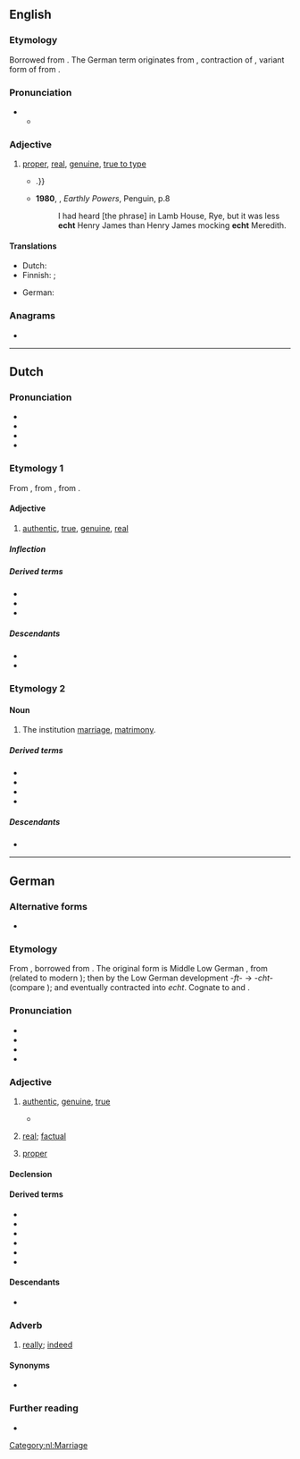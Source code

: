 {{also|-echt|Echt}}
==English==
{{was wotd|2011|December|2}}

===Etymology===
Borrowed from {{bor|en|de|echt||real}}. The German term originates from {{der|en|gml|echt||lawful, genuine}}, contraction of {{m|gml|ehacht}}, variant form of {{m|gml|ehaft||lawful, pertaining to the law}} from {{m|gml|e|ê(e)|law, marriage}}.

===Pronunciation===
* {{IPA|en|/ɛkt/}}
** {{audio|en|LL-Q1860 (eng)-Vealhurl-echt.wav|Audio (UK)}}

===Adjective===
{{en-adj}}

# [[proper]], [[real]], [[genuine]], [[true to type]]
#* {{quote-journal|en|2009|January 18|Ross Douthat| When Buckley Met Reagan| New York Times| url=http://www.nytimes.com/2009/01/18/books/review/Douthat-t.html| passage=An '''echt''' Burkean with a snob’s disdain for the contemporary Republican Party, Hart hinted at a road not taken{{...|, in which a Buckley-led conservative intelligentsia might have labored to infiltrate and convert the liberal-leaning Eastern Establishment, rather than making common cause with Sunbelt populists, Reagan Democrats and other faintly embarrassing constituencies}}.}}
#* '''1980''', {{w|Anthony Burgess}}, ''Earthly Powers'', Penguin, p.8
#*: I had heard [the phrase] in Lamb House, Rye, but it was less '''echt''' Henry James than Henry James mocking '''echt''' Meredith.

====Translations====
{{trans-top|genuine}}
* Dutch: {{t+|nl|echt}}
* Finnish: {{t+|fi|aito}}; {{t+|fi|ehta}} {{q|dialectal}}
{{trans-mid}}
* German: {{t+|de|echt}}
{{trans-bottom}}

===Anagrams===
* {{anagrams|en|a=ceht|Chet|Tech.|chet|etch|hect-|tech}}

----

==Dutch==

===Pronunciation===
* {{IPA|nl|/ɛxt/}}
* {{audio|nl|Nl-echt.ogg|audio}}
* {{hyphenation|nl|echt}}
* {{rhymes|nl|ɛxt}}

===Etymology 1===
From {{inh|nl|dum|echt}}, from {{inh|nl|odt|*ēhaft}}, from {{inh|nl|gmw-pro|*aiwahaft}}.

====Adjective====
{{nl-adj}}

# [[authentic]], [[true]], [[genuine]], [[real]]
#: {{syn|nl|waar|heus}}
#: {{ant|nl|onecht|nep|vals}}

=====Inflection=====
{{nl-decl-adj}}

=====Derived terms=====
* {{l|nl|echtheid}}
* {{l|nl|onecht}}
* {{l|nl|in het echt}}

=====Descendants=====
* {{desc|af|eg}}
* {{desc|pey|[[echt]], [[echies]]}}

===Etymology 2===
{{rfe|nl}}

====Noun====
{{nl-noun|m|-|-}}

# The institution [[marriage]], [[matrimony]].
#: {{ux|nl|In de '''echt''' verbinden|to bind in '''matrimony'''}}
#: {{syn|nl|huwelijk}}

=====Derived terms=====
* {{l|nl|echtelijk}}
* {{l|nl|echtgelofte}}
* {{l|nl|echtgenoot}}
* {{l|nl|echtscheiding}}

=====Descendants=====
* {{desc|dcr|[[echt]], [[echte]]}}

[[Category:nl:Marriage]]

----

==German==

===Alternative forms===
* {{alter|de|ächt||obsolete}}

===Etymology===
From {{der|de|gmh|echt}}, borrowed from {{der|de|gml|echt||lawful, genuine}}. The original form is Middle Low German {{m|gml|ēhaft||lawful}}, from {{m|gml|ē||law}} (related to modern {{m|de|Ehe}}); then {{m|gml|ēhacht}} by the Low German development ''-ft-'' → ''-cht-'' (compare {{m|de|Nichte}}); and eventually contracted into ''echt''. Cognate to {{cog|goh|ēhaft||honourable}} and {{cog|nl|echt}}.

===Pronunciation===
* {{IPA|de|/ɛçt/}}
* {{audio|de|De-at-echt.ogg|audio (Austria)}}
* {{audio|de|De-echt.ogg|Audio}}
* {{rhymes|de|ɛçt}}

===Adjective===
{{de-adj|er|echtesten}}

# [[authentic]], [[genuine]], [[true]]
#: {{ux|de|Die Jacke ist aus '''echtem''' Leder.|The jacket is made of '''genuine''' leather.}}
#* {{quote-song|de|title=Es möchte echt sein|album=In Echt|artist=Die Sterne|year=1994|passage=Hallo Lexikon, erklär mir wie das funktioniert / Es möchte '''echt''' sein / '''Echt'''}}
# {{lb|de|chiefly|colloquial}} [[real]]; [[factual]]
#: {{syn|de|wirklich|tatsächlich}}
#: {{ux|de|Der Film ist nah an der '''echten''' Geschichte.|The film is close to the '''real''' story.}}
# {{lb|de|maths}} [[proper]]
#: {{uxi|de|'''echte''' Teilmenge|'''proper''' subset}}

====Declension====
{{de-decl-adj|echt|echter|echtest}}

====Derived terms====
* {{l|de|echtgolden}}
* {{l|de|Echtheit}}
* {{l|de|echt jetzt}}
* {{l|de|echtsilbern}}
* {{l|de|in echt}}
* {{l|de|waschecht}}

====Descendants====
* {{desc|bor=1|en|echt}}

===Adverb===
{{de-adv}}

# {{lb|de|chiefly|colloquial}} [[really]]; [[indeed]]
#: {{uxi|de|Das war '''echt''' gut.|That was '''really''' good.}}

====Synonyms====
* {{l|de|wirklich}}

===Further reading===
* {{R:Duden}}